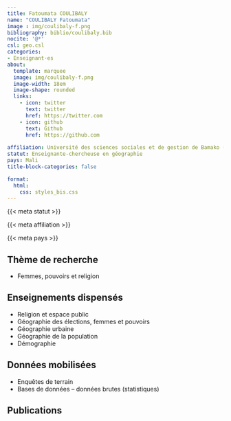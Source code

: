 ```yaml
---
title: Fatoumata COULIBALY
name: "COULIBALY Fatoumata"
image : img/coulibaly-f.png
bibliography: biblio/coulibaly.bib
nocite: '@*'
csl: geo.csl
categories: 
- Enseignant·es
about:
  template: marquee
  image: img/coulibaly-f.png
  image-width: 18em
  image-shape: rounded
  links:
    - icon: twitter
      text: twitter
      href: https://twitter.com
    - icon: github
      text: Github
      href: https://github.com
      
affiliation: Université des sciences sociales et de gestion de Bamako (USSGB)
statut: Enseignante-chercheuse en géographie
pays: Mali
title-block-categories: false

format:
  html: 
    css: styles_bis.css
---
```


::: {#profil}
::: {#statut}
{{< meta statut >}}
:::

::: {#affiliation}
{{< meta affiliation >}}
:::

::: {#pays}
<i class="bi bi-globe2"></i> {{< meta pays >}}\
:::
:::

## <i class="bi bi-ui-checks-grid"></i> Thème de recherche

::: {#liste}
-   Femmes, pouvoirs et religion
:::

## <i class="bi bi-person-video3"></i> Enseignements dispensés

<div>

-   Religion et espace public
-   Géographie des élections, femmes et pouvoirs
-   Géographie urbaine
-   Géographie de la population
-   Démographie

</div>

## <i class="bi bi-clipboard-data"></i> Données mobilisées

-   Enquêtes de terrain
-   Bases de données -- données brutes (statistiques)

## <i class="bi bi-file-earmark-text"></i> Publications

::: {#refs}
:::
